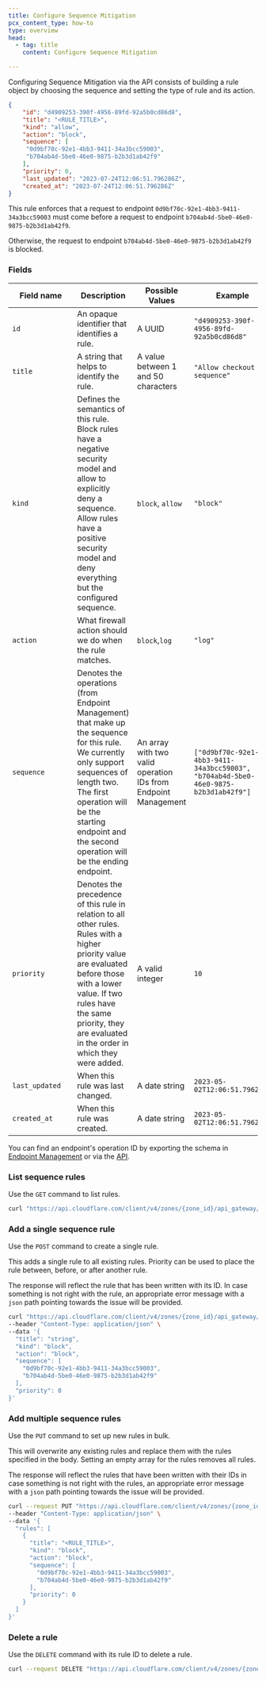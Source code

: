 ```yaml
---
title: Configure Sequence Mitigation
pcx_content_type: how-to
type: overview
head:
  - tag: title
    content: Configure Sequence Mitigation

---
```


Configuring Sequence Mitigation via the API consists of building a rule object by choosing the sequence and setting the type of rule and its action.

```json title="Example of a rule object"
{
    "id": "d4909253-390f-4956-89fd-92a5b0cd86d8",
    "title": "<RULE_TITLE>",
    "kind": "allow",
    "action": "block",
    "sequence": [
     "0d9bf70c-92e1-4bb3-9411-34a3bcc59003",
     "b704ab4d-5be0-46e0-9875-b2b3d1ab42f9"
    ],
    "priority": 0,
    "last_updated": "2023-07-24T12:06:51.796286Z",
    "created_at": "2023-07-24T12:06:51.796286Z"
}
```

This rule enforces that a request to endpoint `0d9bf70c-92e1-4bb3-9411-34a3bcc59003` must come before a request to endpoint `b704ab4d-5be0-46e0-9875-b2b3d1ab42f9`.

Otherwise, the request to endpoint `b704ab4d-5be0-46e0-9875-b2b3d1ab42f9` is blocked.

### Fields

| <div style="width:115px">Field name</div> | Description                                                                                                                                                                                                                                           | Possible Values                                                | Example                                                                            |
| ----------------------------------------- | ----------------------------------------------------------------------------------------------------------------------------------------------------------------------------------------------------------------------------------------------------- | -------------------------------------------------------------- | ---------------------------------------------------------------------------------- |
| `id`                                      | An opaque identifier that identifies a rule.                                                                                                                                                                                                          | A UUID                                                         | `"d4909253-390f-4956-89fd-92a5b0cd86d8"`                                           |
| `title`                                   | A string that helps to identify the rule.                                                                                                                                                                                                             | A value between 1 and 50 characters                            | `"Allow checkout sequence"`                                                        |
| `kind`                                    | Defines the semantics of this rule. Block rules have a negative security model and allow to explicitly deny a sequence. Allow rules have a positive security model and deny everything but the configured sequence.                                   | `block`, `allow`                                               | `"block"`                                                                          |
| `action`                                  | What firewall action should we do when the rule matches.                                                                                                                                                                                              | `block`,`log`                                                  | `"log"`                                                                            |
| `sequence`                                | Denotes the operations (from Endpoint Management) that make up the sequence for this rule. We currently only support sequences of length two. The first operation will be the starting endpoint and the second operation will be the ending endpoint. | An array with two valid operation IDs from Endpoint Management | `["0d9bf70c-92e1-4bb3-9411-34a3bcc59003", "b704ab4d-5be0-46e0-9875-b2b3d1ab42f9"]` |
| `priority`                                | Denotes the precedence of this rule in relation to all other rules. Rules with a higher priority value are evaluated before those with a lower value. If two rules have the same priority, they are evaluated in the order in which they were added.  | A valid integer                                                | `10`                                                                               |
| `last_updated`                            | When this rule was last changed.                                                                                                                                                                                                                      | A date string                                                  | `2023-05-02T12:06:51.796286Z`                                                      |
| `created_at`                              | When this rule was created.                                                                                                                                                                                                                           | A date string                                                  | `2023-05-02T12:06:51.796286Z`                                                      |

You can find an endpoint's operation ID by exporting the schema in [Endpoint Management](/api-shield/management-and-monitoring/#export-a-schema) or via the [API](/api/operations/api-shield-endpoint-management-retrieve-information-about-all-operations-on-a-zone).

### List sequence rules

Use the `GET` command to list rules.

```bash title="cURL command"
curl "https://api.cloudflare.com/client/v4/zones/{zone_id}/api_gateway/seqrules"
```

### Add a single sequence rule

Use the `POST` command to create a single rule.

This adds a single rule to all existing rules. Priority can be used to place the rule between, before, or after another rule.

The response will reflect the rule that has been written with its ID. In case something is not right with the rule, an appropriate error message with a `json` path pointing towards the issue will be provided.

```bash title="Example using cURL"
curl "https://api.cloudflare.com/client/v4/zones/{zone_id}/api_gateway/seqrules/rules" \
--header "Content-Type: application/json" \
--data '{
  "title": "string",
  "kind": "block",
  "action": "block",
  "sequence": [
    "0d9bf70c-92e1-4bb3-9411-34a3bcc59003",
    "b704ab4d-5be0-46e0-9875-b2b3d1ab42f9"
  ],
  "priority": 0
}'
```

### Add multiple sequence rules

Use the `PUT` command to set up new rules in bulk.

This will overwrite any existing rules and replace them with the rules specified in the body. Setting an empty array for the rules removes all rules.

The response will reflect the rules that have been written with their IDs in case something is not right with the rules, an appropriate error message with a `json` path pointing towards the issue will be provided.

```bash title="Example using cURL"
curl --request PUT "https://api.cloudflare.com/client/v4/zones/{zone_id}/api_gateway/seqrules" \
--header "Content-Type: application/json" \
--data '{
  "rules": [
    {
      "title": "<RULE_TITLE>",
      "kind": "block",
      "action": "block",
      "sequence": [
        "0d9bf70c-92e1-4bb3-9411-34a3bcc59003",
        "b704ab4d-5be0-46e0-9875-b2b3d1ab42f9"
      ],
      "priority": 0
    }
  ]
}'
```

### Delete a rule

Use the `DELETE` command with its rule ID to delete a rule.

```bash title="cURL command"
curl --request DELETE "https://api.cloudflare.com/client/v4/zones/{zone_id}/api_gateway/seqrules/rules/d4909253-390f-4956-89fd-92a5b0cd86d8"
```
